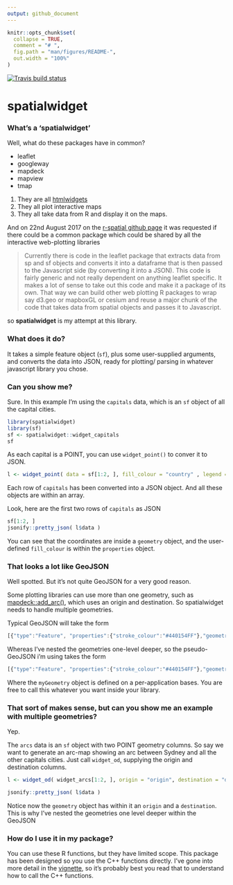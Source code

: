 ```yaml
---
output: github_document
---
```


<!-- README.md is generated from README.Rmd. Please edit that file -->

```r
knitr::opts_chunk$set(
  collapse = TRUE,
  comment = "# ",
  fig.path = "man/figures/README-",
  out.width = "100%"
)
```

[![Travis build status](https://travis-ci.org/SymbolixAU/spatialwidget.svg?branch=master)](https://travis-ci.org/SymbolixAU/spatialwidget)

# spatialwidget

### What's a 'spatialwidget'

Well, what do these packages have in common?

- leaflet
- googleway
- mapdeck
- mapview
- tmap

1. They are all [htmlwidgets](http://www.htmlwidgets.org/)
2. They all plot interactive maps
3. They all take data from R and display it on the maps.

And on 22nd August 2017 on the [r-spatial github page](https://github.com/r-spatial/discuss/issues/15#issue-251762127) it was requested if there could be a common package which could be shared by all the interactive web-plotting libraries

> Currently there is code in the leaflet package that extracts data from sp and sf objects and converts it into a dataframe that is then passed to the Javascript side (by converting it into a JSON).
This code is fairly generic and not really dependent on anything leaflet specific. It makes a lot of sense to take out this code and make it a package of its own. That way we can build other web plotting R packages to wrap say d3.geo or mapboxGL or cesium and reuse a major chunk of the code that takes data from spatial objects and passes it to Javascript.

so **spatialwidget** is my attempt at this library.

### What does it do?

It takes a simple feature object (`sf`), plus some user-supplied arguments, and converts the data into JSON, ready for plotting/ parsing in whatever javascript library you chose. 

### Can you show me?

Sure. In this example I'm using the `capitals` data, which is an `sf` object of all the capital cities.

```r
library(spatialwidget)
library(sf)
sf <- spatialwidget::widget_capitals
sf
```

As each capital is a POINT, you can use `widget_point()` to conver it to JSON. 

```r
l <- widget_point( data = sf[1:2, ], fill_colour = "country" , legend = F)
```

Each row of `capitals` has been converted into a JSON object. And all these objects are within an array.

Look, here are the first two rows of `capitals` as JSON

```r
sf[1:2, ]
jsonify::pretty_json( l$data )
```

You can see that the coordinates are inside a `geometry` object, and the user-defined `fill_colour` is within the `properties` object. 

### That looks a lot like GeoJSON

Well spotted. But it's not quite GeoJSON for a very good reason. 

Some plotting libraries can use more than one geometry, such as [mapdeck::add_arc()](https://github.com/SymbolixAU/mapdeck#basic-use), which uses an origin and destination. So spatialwidget needs to handle multiple geometries.

Typical GeoJSON will take the form

```js
[{"type":"Feature", "properties":{"stroke_colour":"#440154FF"},"geometry":{"type":"Point","coordinates":[0,0]}}]
```

Whereas I've nested the geometries one-level deeper, so the pseudo-GeoJSON i'm using takes the form

```js
[{"type":"Feature", "properties":{"stroke_colour":"#440154FF"},"geometry":{"myGeometry":{"type":"Point","coordinates":[0,0]}}}]
```

Where the `myGeometry` object is defined on a per-application bases. You are free to call this whatever you want inside your library. 

### That sort of makes sense, but can you show me an example with multiple geometries?

Yep. 

The `arcs` data is an `sf` object with two POINT geometry columns. So say we want to generate an arc-map showing an arc between Sydney and all the other capitals cities. Just call `widget_od`, supplying the origin and destination columns.


```r

l <- widget_od( widget_arcs[1:2, ], origin = "origin", destination = "destination")

jsonify::pretty_json( l$data )

```

Notice now the `geometry` object has within it an `origin` and a `destination`. This is why I've nested the geometries one level deeper within the GeoJSON


### How do I use it in my package?

You can use these R functions, but they have limited scope. This package has been designed so you use the C++ functions directly. I've gone into more detail in the [vignette](https://symbolixau.github.io/spatialwidget/), so it's probably best you read that to understand how to call the C++ functions. 















